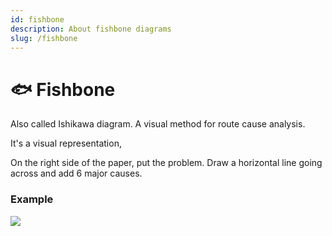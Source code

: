 ```yaml
---
id: fishbone
description: About fishbone diagrams
slug: /fishbone
---
```


# 🐟 Fishbone


Also called Ishikawa diagram. A visual method for route cause analysis. 

It's a visual representation,


On the right side of the paper, put the problem. Draw a horizontal line going across and add 6 major causes.

### Example

![](/img/fishbone.png)